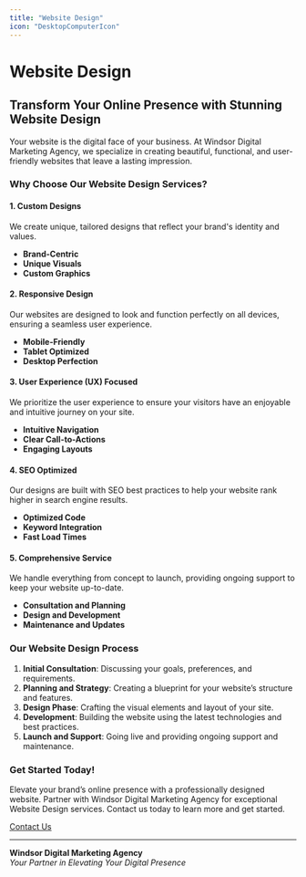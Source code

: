 ```yaml
---
title: "Website Design"
icon: "DesktopComputerIcon"
---
```


# Website Design

## Transform Your Online Presence with Stunning Website Design

Your website is the digital face of your business. At Windsor Digital Marketing Agency, we specialize in creating beautiful, functional, and user-friendly websites that leave a lasting impression.

### Why Choose Our Website Design Services?

#### 1. **Custom Designs**
We create unique, tailored designs that reflect your brand's identity and values.

- **Brand-Centric**
- **Unique Visuals**
- **Custom Graphics**

#### 2. **Responsive Design**
Our websites are designed to look and function perfectly on all devices, ensuring a seamless user experience.

- **Mobile-Friendly**
- **Tablet Optimized**
- **Desktop Perfection**

#### 3. **User Experience (UX) Focused**
We prioritize the user experience to ensure your visitors have an enjoyable and intuitive journey on your site.

- **Intuitive Navigation**
- **Clear Call-to-Actions**
- **Engaging Layouts**

#### 4. **SEO Optimized**
Our designs are built with SEO best practices to help your website rank higher in search engine results.

- **Optimized Code**
- **Keyword Integration**
- **Fast Load Times**

#### 5. **Comprehensive Service**
We handle everything from concept to launch, providing ongoing support to keep your website up-to-date.

- **Consultation and Planning**
- **Design and Development**
- **Maintenance and Updates**

### Our Website Design Process

1. **Initial Consultation**: Discussing your goals, preferences, and requirements.
2. **Planning and Strategy**: Creating a blueprint for your website’s structure and features.
3. **Design Phase**: Crafting the visual elements and layout of your site.
4. **Development**: Building the website using the latest technologies and best practices.
5. **Launch and Support**: Going live and providing ongoing support and maintenance.


### Get Started Today!

Elevate your brand’s online presence with a professionally designed website. Partner with Windsor Digital Marketing Agency for exceptional Website Design services. Contact us today to learn more and get started.

[Contact Us](mailto:ideariver.hope@gmail.com)

---

**Windsor Digital Marketing Agency**  
*Your Partner in Elevating Your Digital Presence*
